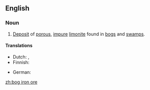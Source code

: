 ==English==

===Noun===
{{wikipedia}}
{{en-noun|sg=[[bog iron]] [[ore]]|-}}

# {{geology}} [[deposit|Deposit]] of [[porous]], [[impure]] [[limonite]] found in [[bog]]s and [[swamp]]s.

====Translations====
{{trans-top|deposit}}
* Dutch: {{t+|nl|oer|n}}, {{t-|nl|ijzeroer|n}}
* Finnish: {{t+|fi|suomalmi}}
{{trans-mid}}
* German: {{t-|de|Raseneisenstein|f}}
{{trans-bottom}}

[[zh:bog iron ore]]
